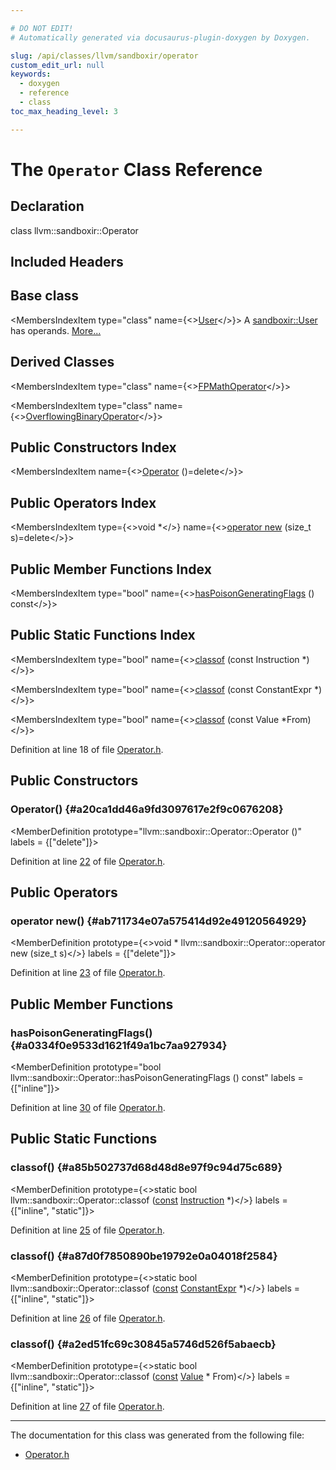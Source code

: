 ```yaml
---

# DO NOT EDIT!
# Automatically generated via docusaurus-plugin-doxygen by Doxygen.

slug: /api/classes/llvm/sandboxir/operator
custom_edit_url: null
keywords:
  - doxygen
  - reference
  - class
toc_max_heading_level: 3

---
```





# The `Operator` Class Reference

<DoxygenPage pluginConfig={pluginConfig}>



## Declaration

<CodeBlock>class llvm::sandboxir::Operator</CodeBlock>

## Included Headers

<IncludesList>
<IncludesListItem
  filePath="llvm/SandboxIR/Operator.h"
  permalink="/docs/api/files/include/include/llvm/include/llvm/sandboxir/operator-h"
  isLocal="true" />
</IncludesList>

## Base class

<MembersIndex>

<MembersIndexItem
  type="class"
  name={<><a href="/docs/api/classes/llvm/sandboxir/user">User</a></>}>
A <a href="/docs/api/classes/llvm/sandboxir/user">sandboxir::User</a> has operands. <a href="/docs/api/classes/llvm/sandboxir/user/#details">More...</a>
</MembersIndexItem>

</MembersIndex>

## Derived Classes

<MembersIndex>

<MembersIndexItem
  type="class"
  name={<><a href="/docs/api/classes/llvm/sandboxir/fpmathoperator">FPMathOperator</a></>}>
</MembersIndexItem>

<MembersIndexItem
  type="class"
  name={<><a href="/docs/api/classes/llvm/sandboxir/overflowingbinaryoperator">OverflowingBinaryOperator</a></>}>
</MembersIndexItem>

</MembersIndex>

## Public Constructors Index

<MembersIndex>

<MembersIndexItem
  name={<><a href="#a20ca1dd46a9fd3097617e2f9c0676208">Operator</a> ()=delete</>}>
</MembersIndexItem>

</MembersIndex>

## Public Operators Index

<MembersIndex>

<MembersIndexItem
  type={<>void &#42;</>}
  name={<><a href="#ab711734e07a575414d92e49120564929">operator new</a> (size&#95;t s)=delete</>}>
</MembersIndexItem>

</MembersIndex>

## Public Member Functions Index

<MembersIndex>

<MembersIndexItem
  type="bool"
  name={<><a href="#a0334f0e9533d1621f49a1bc7aa927934">hasPoisonGeneratingFlags</a> () const</>}>
</MembersIndexItem>

</MembersIndex>

## Public Static Functions Index

<MembersIndex>

<MembersIndexItem
  type="bool"
  name={<><a href="#a85b502737d68d48d8e97f9c94d75c689">classof</a> (const Instruction &#42;)</>}>
</MembersIndexItem>

<MembersIndexItem
  type="bool"
  name={<><a href="#a87d0f7850890be19792e0a04018f2584">classof</a> (const ConstantExpr &#42;)</>}>
</MembersIndexItem>

<MembersIndexItem
  type="bool"
  name={<><a href="#a2ed51fc69c30845a5746d526f5abaecb">classof</a> (const Value &#42;From)</>}>
</MembersIndexItem>

</MembersIndex>


Definition at line 18 of file <a href="/docs/api/files/include/include/llvm/include/llvm/sandboxir/operator-h">Operator.h</a>.

<SectionDefinition>

## Public Constructors

### Operator() {#a20ca1dd46a9fd3097617e2f9c0676208}

<MemberDefinition
  prototype="llvm::sandboxir::Operator::Operator ()"
  labels = {["delete"]}>

Definition at line <a href="/docs/api/files/include/include/llvm/include/llvm/sandboxir/operator-h/#l00022">22</a> of file <a href="/docs/api/files/include/include/llvm/include/llvm/sandboxir/operator-h">Operator.h</a>.
</MemberDefinition>

</SectionDefinition>

<SectionDefinition>

## Public Operators

### operator new() {#ab711734e07a575414d92e49120564929}

<MemberDefinition
  prototype={<>void &#42; llvm::sandboxir::Operator::operator new (size&#95;t s)</>}
  labels = {["delete"]}>

Definition at line <a href="/docs/api/files/include/include/llvm/include/llvm/sandboxir/operator-h/#l00023">23</a> of file <a href="/docs/api/files/include/include/llvm/include/llvm/sandboxir/operator-h">Operator.h</a>.
</MemberDefinition>

</SectionDefinition>

<SectionDefinition>

## Public Member Functions

### hasPoisonGeneratingFlags() {#a0334f0e9533d1621f49a1bc7aa927934}

<MemberDefinition
  prototype="bool llvm::sandboxir::Operator::hasPoisonGeneratingFlags () const"
  labels = {["inline"]}>

Definition at line <a href="/docs/api/files/include/include/llvm/include/llvm/sandboxir/operator-h/#l00030">30</a> of file <a href="/docs/api/files/include/include/llvm/include/llvm/sandboxir/operator-h">Operator.h</a>.
</MemberDefinition>

</SectionDefinition>

<SectionDefinition>

## Public Static Functions

### classof() {#a85b502737d68d48d8e97f9c94d75c689}

<MemberDefinition
  prototype={<>static bool llvm::sandboxir::Operator::classof (<a href="/docs/api/files/lib/lib/target/lib/target/aarch64/aarch64promoteconstant-cpp/#a90f8350fecae261c25be85d38b451bff">const</a> <a href="/docs/api/classes/llvm/sandboxir/instruction">Instruction</a> &#42;)</>}
  labels = {["inline", "static"]}>

Definition at line <a href="/docs/api/files/include/include/llvm/include/llvm/sandboxir/operator-h/#l00025">25</a> of file <a href="/docs/api/files/include/include/llvm/include/llvm/sandboxir/operator-h">Operator.h</a>.
</MemberDefinition>

### classof() {#a87d0f7850890be19792e0a04018f2584}

<MemberDefinition
  prototype={<>static bool llvm::sandboxir::Operator::classof (<a href="/docs/api/files/lib/lib/target/lib/target/aarch64/aarch64promoteconstant-cpp/#a90f8350fecae261c25be85d38b451bff">const</a> <a href="/docs/api/classes/llvm/sandboxir/constantexpr">ConstantExpr</a> &#42;)</>}
  labels = {["inline", "static"]}>

Definition at line <a href="/docs/api/files/include/include/llvm/include/llvm/sandboxir/operator-h/#l00026">26</a> of file <a href="/docs/api/files/include/include/llvm/include/llvm/sandboxir/operator-h">Operator.h</a>.
</MemberDefinition>

### classof() {#a2ed51fc69c30845a5746d526f5abaecb}

<MemberDefinition
  prototype={<>static bool llvm::sandboxir::Operator::classof (<a href="/docs/api/files/lib/lib/target/lib/target/aarch64/aarch64promoteconstant-cpp/#a90f8350fecae261c25be85d38b451bff">const</a> <a href="/docs/api/classes/llvm/sandboxir/value">Value</a> &#42; From)</>}
  labels = {["inline", "static"]}>

Definition at line <a href="/docs/api/files/include/include/llvm/include/llvm/sandboxir/operator-h/#l00027">27</a> of file <a href="/docs/api/files/include/include/llvm/include/llvm/sandboxir/operator-h">Operator.h</a>.
</MemberDefinition>

</SectionDefinition>

<hr/>

The documentation for this class was generated from the following file:

<ul>
<li><a href="/docs/api/files/include/include/llvm/include/llvm/sandboxir/operator-h">Operator.h</a></li>
</ul>

</DoxygenPage>
